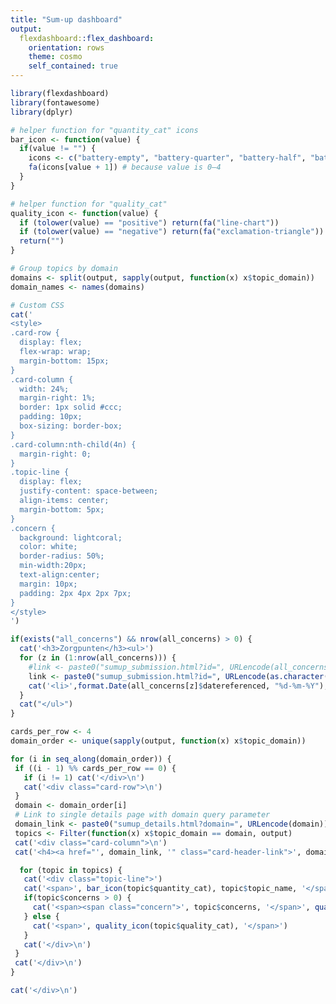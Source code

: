 ```yaml
---
title: "Sum-up dashboard"
output: 
  flexdashboard::flex_dashboard:
    orientation: rows
    theme: cosmo
    self_contained: true
---
```


```r
library(flexdashboard)
library(fontawesome)
library(dplyr)
```

```r
# helper function for "quantity_cat" icons
bar_icon <- function(value) {
  if(value != "") {
    icons <- c("battery-empty", "battery-quarter", "battery-half", "battery-three-quarters", "battery-full")
    fa(icons[value + 1]) # because value is 0–4
  }
}

# helper function for "quality_cat"
quality_icon <- function(value) {
  if (tolower(value) == "positive") return(fa("line-chart"))
  if (tolower(value) == "negative") return(fa("exclamation-triangle"))
  return("")
}
```

```r
# Group topics by domain
domains <- split(output, sapply(output, function(x) x$topic_domain))
domain_names <- names(domains)

# Custom CSS
cat('
<style>
.card-row {
  display: flex;
  flex-wrap: wrap;
  margin-bottom: 15px;
}
.card-column {
  width: 24%;
  margin-right: 1%;
  border: 1px solid #ccc;
  padding: 10px;
  box-sizing: border-box;
}
.card-column:nth-child(4n) {
  margin-right: 0;
}
.topic-line {
  display: flex;
  justify-content: space-between;
  align-items: center;
  margin-bottom: 5px;
}
.concern {
  background: lightcoral;
  color: white;
  border-radius: 50%;
  min-width:20px; 
  text-align:center;
  margin: 10px;
  padding: 2px 4px 2px 7px;
}
</style>
')

if(exists("all_concerns") && nrow(all_concerns) > 0) {
  cat('<h3>Zorgpunten</h3><ul>')
  for (z in (1:nrow(all_concerns))) {
    #link <- paste0("sumup_submission.html?id=", URLencode(all_concerns[z]$submissionid))
    link <- paste0("sumup_submission.html?id=", URLencode(as.character(all_concerns[z]$submissionid)))
    cat('<li>',format.Date(all_concerns[z]$datereferenced, "%d-%m-%Y"),': ', all_concerns[z]$zorgpunten,' <a href="',link,'" target="_blank" style="text-decoration:none; font-size:16px;">🔍</a>')
  }
  cat("</ul>")
}

cards_per_row <- 4
domain_order <- unique(sapply(output, function(x) x$topic_domain))

for (i in seq_along(domain_order)) {
 if ((i - 1) %% cards_per_row == 0) {
   if (i != 1) cat('</div>\n')
   cat('<div class="card-row">\n')
 }
 domain <- domain_order[i]
 # Link to single details page with domain query parameter
 domain_link <- paste0("sumup_details.html?domain=", URLencode(domain))
 topics <- Filter(function(x) x$topic_domain == domain, output)
 cat('<div class="card-column">\n')
 cat('<h4><a href="', domain_link, '" class="card-header-link">', domain,'</a></h4>\n')

  for (topic in topics) {
   cat('<div class="topic-line">')
   cat('<span>', bar_icon(topic$quantity_cat), topic$topic_name, '</span>')
   if(topic$concerns > 0) {
     cat('<span><span class="concern">', topic$concerns, '</span>', quality_icon(topic$quality_cat), '</span>')
   } else {
     cat('<span>', quality_icon(topic$quality_cat), '</span>')
   }
   cat('</div>\n')
 }
 cat('</div>\n')
}

cat('</div>\n')

```

